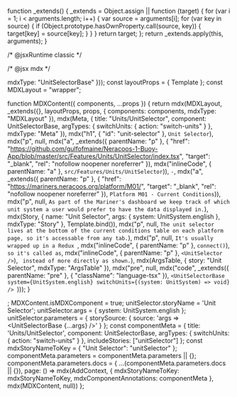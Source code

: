 function _extends() { _extends = Object.assign || function (target) { for (var i = 1; i < arguments.length; i++) { var source = arguments[i]; for (var key in source) { if (Object.prototype.hasOwnProperty.call(source, key)) { target[key] = source[key]; } } } return target; }; return _extends.apply(this, arguments); }

/* @jsxRuntime classic */

/* @jsx mdx */

  mdxType: "UnitSelectorBase"
}));
const layoutProps = {
  Template
};
const MDXLayout = "wrapper";

function MDXContent({
  components,
  ...props
}) {
  return mdx(MDXLayout, _extends({}, layoutProps, props, {
    components: components,
    mdxType: "MDXLayout"
  }), mdx(Meta, {
    title: "Units/UnitSelector",
    component: UnitSelectorBase,
    argTypes: {
      switchUnits: {
        action: "switch-units"
      }
    },
    mdxType: "Meta"
  }), mdx("h1", {
    "id": "unit-selector"
  }, `Unit Selector`), mdx("p", null, mdx("a", _extends({
    parentName: "p"
  }, {
    "href": "https://github.com/gulfofmaine/Neracoos-1-Buoy-App/blob/master/src/Features/Units/UnitSelector/index.tsx",
    "target": "_blank",
    "rel": "nofollow noopener noreferrer"
  }), mdx("inlineCode", {
    parentName: "a"
  }, `src/Features/Units/UnitSelector`)), ` - `, mdx("a", _extends({
    parentName: "p"
  }, {
    "href": "https://mariners.neracoos.org/platform/M01/",
    "target": "_blank",
    "rel": "nofollow noopener noreferrer"
  }), `Platform M01 - Current Conditions`)), mdx("p", null, `As part of the Mariner's dashboard we keep track of which unit system a user
would prefer to have the data displayed in.`), mdx(Story, {
    name: "Unit Selector",
    args: {
      system: UnitSystem.english
    },
    mdxType: "Story"
  }, Template.bind()), mdx("p", null, `The unit selector lives at the bottom of the current conditions table
on each platform page, so it's accessable from any tab.`), mdx("p", null, `It's usually wrapped up in a Redux `, mdx("inlineCode", {
    parentName: "p"
  }, `connect()`), ` so it's called as
`, mdx("inlineCode", {
    parentName: "p"
  }, `<UnitSelector />`), ` instead of more directly as shown.`), mdx(ArgsTable, {
    story: "Unit Selector",
    mdxType: "ArgsTable"
  }), mdx("pre", null, mdx("code", _extends({
    parentName: "pre"
  }, {
    "className": "language-tsx"
  }), `<UnitSelectorBase
    system={UnitSystem.english}
    switchUnits={(system: UnitSystem) => void}
/>
`)));
}

;
MDXContent.isMDXComponent = true;
unitSelector.storyName = 'Unit Selector';
unitSelector.args = {
  system: UnitSystem.english
};
unitSelector.parameters = {
  storySource: {
    source: 'args => <UnitSelectorBase {...args} />'
  }
};
const componentMeta = {
  title: 'Units/UnitSelector',
  component: UnitSelectorBase,
  argTypes: {
    switchUnits: {
      action: "switch-units"
    }
  },
  includeStories: ["unitSelector"]
};
const mdxStoryNameToKey = {
  "Unit Selector": "unitSelector"
};
componentMeta.parameters = componentMeta.parameters || {};
componentMeta.parameters.docs = { ...(componentMeta.parameters.docs || {}),
  page: () => mdx(AddContext, {
    mdxStoryNameToKey: mdxStoryNameToKey,
    mdxComponentAnnotations: componentMeta
  }, mdx(MDXContent, null))
};